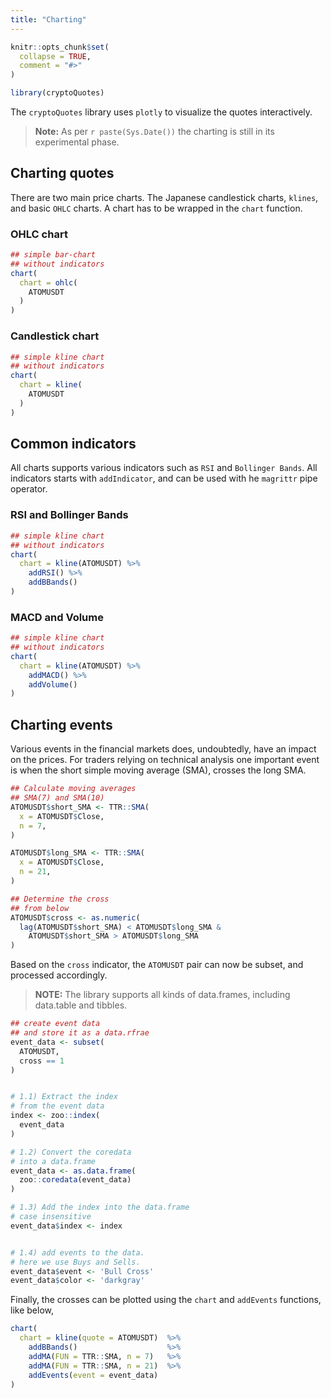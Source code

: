 ```yaml
---
title: "Charting"
---
```


```r
knitr::opts_chunk$set(
  collapse = TRUE,
  comment = "#>"
)
```

```r
library(cryptoQuotes)
```


The ```cryptoQuotes``` library uses ```plotly``` to visualize the quotes interactively.

> **Note:** As per `r paste(Sys.Date())` the charting is still in its experimental
> phase.

## Charting quotes

There are two main price charts. The Japanese candlestick charts, ```klines```, and basic ```OHLC``` charts. A chart has to be wrapped in the ```chart``` function.

### OHLC chart

```r
## simple bar-chart
## without indicators
chart(
  chart = ohlc(
    ATOMUSDT
  )
)
```

### Candlestick chart

```r
## simple kline chart
## without indicators
chart(
  chart = kline(
    ATOMUSDT
  )
)
```


## Common indicators

All charts supports various indicators such as ```RSI``` and ```Bollinger Bands```. All indicators starts with ```addIndicator```, and can be used with he `magrittr` pipe operator.  

### RSI and Bollinger Bands

```r
## simple kline chart
## without indicators
chart(
  chart = kline(ATOMUSDT) %>% 
    addRSI() %>% 
    addBBands()
)
```


### MACD and Volume

```r
## simple kline chart
## without indicators
chart(
  chart = kline(ATOMUSDT) %>%
    addMACD() %>% 
    addVolume()
)
```


## Charting events

Various events in the financial markets does, undoubtedly, have an impact on the prices. For traders relying on technical analysis one important event is when the short simple moving average (SMA), crosses the long SMA. 

```r
## Calculate moving averages
## SMA(7) and SMA(10)
ATOMUSDT$short_SMA <- TTR::SMA(
  x = ATOMUSDT$Close,
  n = 7,
)

ATOMUSDT$long_SMA <- TTR::SMA(
  x = ATOMUSDT$Close,
  n = 21,
)

## Determine the cross
## from below
ATOMUSDT$cross <- as.numeric(
  lag(ATOMUSDT$short_SMA) < ATOMUSDT$long_SMA &
    ATOMUSDT$short_SMA > ATOMUSDT$long_SMA 
)
```


Based on the `cross` indicator, the `ATOMUSDT` pair can now be subset, and processed accordingly.

> **NOTE:** The library supports all kinds of data.frames, including
> data.table and tibbles.

```r
## create event data
## and store it as a data.rfrae
event_data <- subset(
  ATOMUSDT,
  cross == 1
)


# 1.1) Extract the index
# from the event data
index <- zoo::index(
  event_data
)

# 1.2) Convert the coredata
# into a data.frame
event_data <- as.data.frame(
  zoo::coredata(event_data)
)

# 1.3) Add the index into the data.frame
# case insensitive
event_data$index <- index


# 1.4) add events to the data.
# here we use Buys and Sells.
event_data$event <- 'Bull Cross'
event_data$color <- 'darkgray'

```


Finally, the crosses can be plotted using the `chart` and `addEvents` functions, like below,

```r
chart(
  chart = kline(quote = ATOMUSDT)  %>% 
    addBBands()                    %>%
    addMA(FUN = TTR::SMA, n = 7)   %>%
    addMA(FUN = TTR::SMA, n = 21)  %>% 
    addEvents(event = event_data)
)
```
